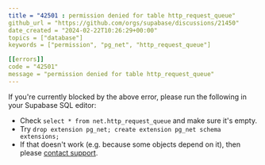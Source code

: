 ```yaml
---
title = "42501 : permission denied for table http_request_queue"
github_url = "https://github.com/orgs/supabase/discussions/21450"
date_created = "2024-02-22T10:26:29+00:00"
topics = ["database"]
keywords = ["permission", "pg_net", "http_request_queue"]

[[errors]]
code = "42501"
message = "permission denied for table http_request_queue"
---
```


If you're currently blocked by the above error, please run the following in your Supabase SQL editor:

- Check `select * from net.http_request_queue` and make sure it's empty.
- Try `drop extension pg_net; create extension pg_net schema extensions;`
- If that doesn't work (e.g. because some objects depend on it), then please [contact support](https://supabase.com/support).
